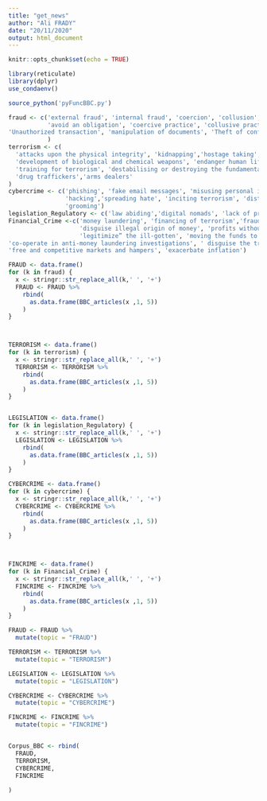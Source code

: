 ```yaml
---
title: "get_news"
author: "Ali FRADY"
date: "20/11/2020"
output: html_document
---
```


```r
knitr::opts_chunk$set(echo = TRUE)
```



```r
library(reticulate)
library(dplyr)
use_condaenv()

source_python('pyFuncBBC.py')
```


```r
fraud <- c('external fraud', 'internal fraud', 'coercion', 'collusion', 'misrepresentation',
           'avoid an obligation', 'coercive practice', 'collusive practice',' influencing improperly the actions', 'obstructive practice', 'deliberately destroying', 'falsifying', 'altering','concealing of evidence material','making false statements to investigators','impede a Bank', 'allegations of a corrupt', 'fraudulent','intimidating', 'disclosing knowledge', 'Transactions not reported intentionally',
'Unauthorized transaction', 'manipulation of documents', 'Theft of confidential information', 'Theft of confidential information or of intellectual property', 'drug traffickers'
           )
terrorism <- c(
  'attacks upon the physical integrity', 'kidnapping','hostage taking', 'economic disruption','economic loss','seizure of aircraft','seizure of ships' ,'seizure of means of public or goods transport',
  'development of biological and chemical weapons', 'endanger human life', 'recruitment for terrorism',
  'training for terrorism', 'destabilising or destroying the fundamental political, constitutional, economic or social structures of a country or an international organisation', ' financing of terrorism',
  'drug traffickers','arms dealers'
)
cybercrime <- c('phishing', 'fake email messages', 'misusing personal information','identity theft',
                'hacking','spreading hate', 'inciting terrorism', 'distributing child pornography',
                'grooming')
legislation_Regulatory <- c('law abiding','digital nomads', 'lack of proof of address', 'lack of proof of bills', 'debt documentation', 'without having a permanent fixed address','Tax avoidance', 'illegal' , 'tax evasion' ,'')
Financial_Crime <-c('money laundering', 'financing of terrorism','fraud', 'bribery','insider trading',
                    'disguise illegal origin of money', 'profits without jeopardizing their source',
                    'legitimize” the ill-gotten', 'moving the funds to a place where they are less likely to attract attention', 'concealing or disguising the illicit origin', 'concealment or disguise of the true nature', 'aundering funds', 'anti-money laundering regimes','scattered accounts for laundering',
'co-operate in anti-money laundering investigations', ' disguise the transfers', ' vehicles to launder money','organized criminal groups',' removal of billions of dollars from legitimate economic activities',
'free and competitive markets and hampers', 'exacerbate inflation')

FRAUD <- data.frame()
for (k in fraud) {
  x <- stringr::str_replace_all(k,' ', '+')
  FRAUD <- FRAUD %>%
    rbind(
      as.data.frame(BBC_articles(x ,1, 5))
    )
}



TERRORISM <- data.frame()
for (k in terrorism) {
  x <- stringr::str_replace_all(k,' ', '+')
  TERRORISM <- TERRORISM %>%
    rbind(
      as.data.frame(BBC_articles(x ,1, 5))
    )
}


LEGISLATION <- data.frame()
for (k in legislation_Regulatory) {
  x <- stringr::str_replace_all(k,' ', '+')
  LEGISLATION <- LEGISLATION %>%
    rbind(
      as.data.frame(BBC_articles(x ,1, 5))
    )
}

CYBERCRIME <- data.frame()
for (k in cybercrime) {
  x <- stringr::str_replace_all(k,' ', '+')
  CYBERCRIME <- CYBERCRIME %>%
    rbind(
      as.data.frame(BBC_articles(x ,1, 5))
    )
}



FINCRIME <- data.frame()
for (k in Financial_Crime) {
  x <- stringr::str_replace_all(k,' ', '+')
  FINCRIME <- FINCRIME %>%
    rbind(
      as.data.frame(BBC_articles(x ,1, 5))
    )
}

FRAUD <- FRAUD %>% 
  mutate(topic = "FRAUD")

TERRORISM <- TERRORISM %>% 
  mutate(topic = "TERRORISM")

LEGISLATION <- LEGISLATION %>% 
  mutate(topic = "LEGISLATION")

CYBERCRIME <- CYBERCRIME %>% 
  mutate(topic = "CYBERCRIME")

FINCRIME <- FINCRIME %>% 
  mutate(topic = "FINCRIME")


Corpus_BBC <- rbind(
  FRAUD,
  TERRORISM,
  CYBERCRIME,
  FINCRIME
  
)

```









